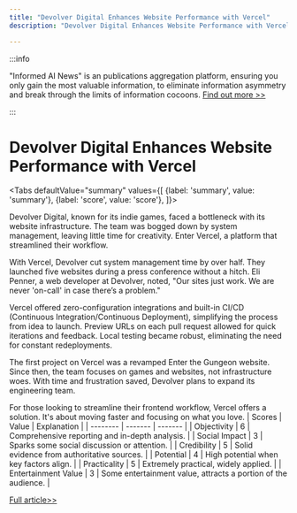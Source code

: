 ```yaml
---
title: "Devolver Digital Enhances Website Performance with Vercel"
description: "Devolver Digital Enhances Website Performance with Vercel"

---
```



:::info

"Informed AI News" is an publications aggregation platform, ensuring you only gain the most valuable information, to eliminate information asymmetry and break through the limits of information cocoons.  [Find out more >>](/)

:::

# Devolver Digital Enhances Website Performance with Vercel


<Tabs
	defaultValue="summary"
	values={[
	{label: 'summary', value: 'summary'},
	{label: 'score', value: 'score'},
]}>
<TabItem value="summary">


Devolver Digital, known for its indie games, faced a bottleneck with its website infrastructure. The team was bogged down by system management, leaving little time for creativity. Enter Vercel, a platform that streamlined their workflow.

With Vercel, Devolver cut system management time by over half. They launched five websites during a press conference without a hitch. Eli Penner, a web developer at Devolver, noted, "Our sites just work. We are never 'on-call' in case there’s a problem."

Vercel offered zero-configuration integrations and built-in CI/CD (Continuous Integration/Continuous Deployment), simplifying the process from idea to launch. Preview URLs on each pull request allowed for quick iterations and feedback. Local testing became robust, eliminating the need for constant redeployments.

The first project on Vercel was a revamped Enter the Gungeon website. Since then, the team focuses on games and websites, not infrastructure woes. With time and frustration saved, Devolver plans to expand its engineering team.

For those looking to streamline their frontend workflow, Vercel offers a solution. It's about moving faster and focusing on what you love.
</TabItem>
<TabItem value="score">
	| Scores     | Value   | Explanation |
	| -------- | ------- | ------- |
	| Objectivity  | 6    | Comprehensive reporting and in-depth analysis.    |
	| Social Impact | 3     | Sparks some social discussion or attention.    |
	| Credibility    | 5    | Solid evidence from authoritative sources.    |
	| Potential    | 4    | High potential when key factors align.    |
	| Practicality    | 5    | Extremely practical, widely applied.    |
	| Entertainment Value    | 3    | Some entertainment value, attracts a portion of the audience.    |
</TabItem>
</Tabs>

[Full article>>](https://vercel.com/blog/devolver-ships-game-websites-73-faster-with-vercel)

